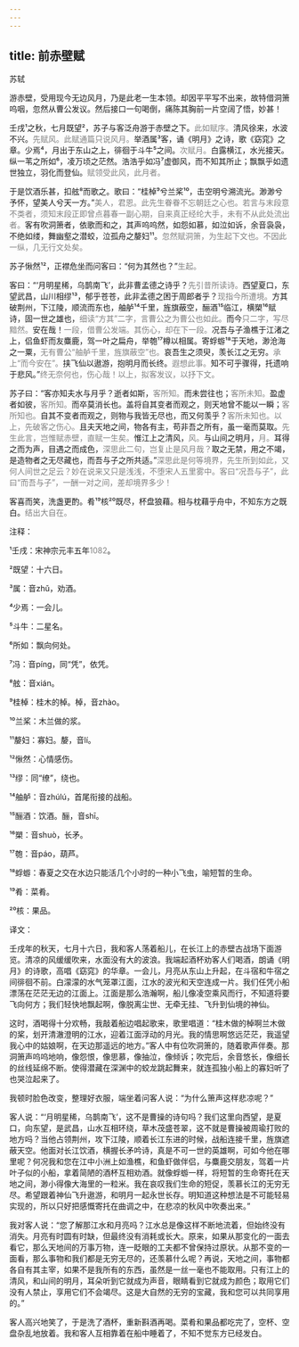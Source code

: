```yaml
---
---
---
```

title: 前赤壁赋
---




苏轼





游赤壁，受用现今无边风月，乃是此老一生本领。却因平平写不出来，故特借洞箫呜咽，忽然从曹公发议。然后接口一句喝倒，痛陈其胸前一片空阔了悟，妙甚！





壬戌¹之秋，七月既望²，苏子与客泛舟游于赤壁之下。<font color=gray font-size=0.8rem>此如赋序。</font>清风徐来，水波不兴。<font color=gray font-size=0.8rem>先赋风。此赋通篇只说风月。</font>举酒属³客，诵《明月》之诗，歌《窈窕》之章。少焉⁴，月出于东山之上，徘徊于斗牛⁵之间。<font color=gray font-size=0.8rem>次赋月。</font>白露横江，水光接天。纵一苇之所如⁶，凌万顷之茫然。浩浩乎如冯⁷虚御风，而不知其所止；飘飘乎如遗世独立，羽化而登仙。<font color=gray font-size=0.8rem>赋领受此风，此月者。</font>

于是饮酒乐甚，扣舷⁸而歌之。歌曰：“桂棹⁹兮兰桨¹⁰，击空明兮溯流光。渺渺兮予怀，望美人兮天一方。”<font color=gray font-size=0.8rem>美人，君恩。此先生眷眷不忘朝廷之心也。若言与末段意不类者，须知末段正即曾点暮春一副心期，自来真正经纶大手，未有不从此处流出者。</font>客有吹洞箫者，依歌而和之，其声呜呜然，如怨如慕，如泣如诉，余音袅袅，不绝如缕，舞幽壑之潜蛟，泣孤舟之嫠妇¹¹。<font color=gray font-size=0.8rem>忽然赋洞箫，为生起下文也。不因此一纵，几无行文处矣。</font>

苏子愀然¹²，正襟危坐而问客曰：“何为其然也？”<font color=gray font-size=0.8rem>生起。</font>

客曰：“‘月明星稀，乌鹊南飞’，此非曹孟德之诗乎？<font color=gray font-size=0.8rem>先引昔所读诗。</font>西望夏口，东望武昌，山川相缪¹³，郁乎苍苍，此非孟德之困于周郎者乎？<font color=gray font-size=0.8rem>现指今所遭境。</font>方其破荆州，下江陵，顺流而东也，舳舻¹⁴千里，旌旗蔽空，酾酒¹⁵临江，横槊¹⁶赋诗，固一世之雄也，<font color=gray font-size=0.8rem>细读“方其”二字，言曹公之为曹公也如此。</font>而今<font color=gray font-size=0.8rem>只二字，写尽黯然。</font>安在哉！<font color=gray font-size=0.8rem>一段，借曹公发端。其伤心，却在下一段。</font>况吾与子渔樵于江渚之上，侣鱼虾而友麋鹿，驾一叶之扁舟，举匏¹⁷樽以相属。寄蜉蝣¹⁸于天地，渺沧海之一粟，<font color=gray font-size=0.8rem>无有曹公“舳舻千里，旌旗蔽空”也。</font>哀吾生之须臾，羡长江之无穷。<font color=gray font-size=0.8rem>承上“而今安在”。</font>挟飞仙以遨游，抱明月而长终。<font color=gray font-size=0.8rem>遐想此事。</font>知不可乎骤得，托遗响于悲风。”<font color=gray font-size=0.8rem>终无奈何也，伤心哉！以上，拟客发议，以抒下文。</font>

苏子曰：“客亦知夫水与月乎？逝者如斯，<font color=gray font-size=0.8rem>客所知。</font>而未尝往也；<font color=gray font-size=0.8rem>客所未知。</font>盈虚者如彼，<font color=gray font-size=0.8rem>客所知。</font>而卒莫消长也。盖将自其变者而观之，则天地曾不能以一瞬；<font color=gray font-size=0.8rem>客所知也。</font>自其不变者而观之，则物与我皆无尽也，而又何羡乎？<font color=gray font-size=0.8rem>客所未知也。以上，先破客之伤心。</font>且夫天地之间，物各有主，苟非吾之所有，虽一毫而莫取。<font color=gray font-size=0.8rem>先生此言，岂惟赋赤壁，直赋一生矣。</font>惟江上之清风，<font color=gray font-size=0.8rem>风。</font>与山间之明月，<font color=gray font-size=0.8rem>月。</font>耳得之而为声，目遇之而成色，<font color=gray font-size=0.8rem>深思此二句，岂复止是风月哉？</font>取之无禁，用之不竭，是造物者之无尽藏也，而吾与子之所共适。”<font color=gray font-size=0.8rem>深思此是何等境界，先生所到如此，又何人间世之足云？妙在说来又只是浅浅，不堕宋人五里雾中。客曰“况吾与子”，此曰“而吾与子”，一酬一对之间，差却境界多少！</font>

客喜而笑，洗盏更酌。肴¹⁹核²⁰既尽，杯盘狼藉。相与枕藉乎舟中，不知东方之既白。<font color=gray font-size=0.8rem>结出大自在。</font>

注释：

¹壬戌：宋神宗元丰五年<font color=gray font-size=0.8rem>1082</font>。

²既望：十六日。

³属：音zhǔ，劝酒。

⁴少焉：一会儿。

⁵斗牛：二星名。

⁶所如：飘向何处。

⁷冯：音píng，同“凭”，依凭。

⁸舷：音xián。

⁹桂棹：桂木的棹。棹，音zhào。

¹⁰兰桨：木兰做的浆。

¹¹嫠妇：寡妇。嫠，音lí。

¹²愀然：心情感伤。

¹³缪：同“缭”，绕也。

¹⁴舳舻：音zhúlú，首尾衔接的战船。

¹⁵酾酒：饮酒。酾，音shī。

¹⁶槊：音shuò，长矛。

¹⁷匏：音páo，葫芦。

¹⁸蜉蝣：春夏之交在水边只能活几个小时的一种小飞虫，喻短暂的生命。

¹⁹肴：菜肴。

²⁰核：果品。

译文：

壬戌年的秋天，七月十六日，我和客人荡着船儿，在长江上的赤壁古战场下面游览。清凉的风缓缓吹来，水面没有大的波浪。我端起酒杯劝客人们喝酒，朗诵《明月》的诗歌，高唱《窈窕》的华章。一会儿，月亮从东山上升起，在斗宿和牛宿之间徘徊不前。白濛濛的水气笼罩江面，江水的波光和天空连成一片。我们任凭小船漂荡在茫茫无边的江面上。江面是那么浩瀚啊，船儿像凌空乘风而行，不知道将要飞向何方；我们轻快地飘起啊，像脱离尘世、无牵无挂、飞升到仙境的神仙。

这时，酒喝得十分欢畅，我敲着船边唱起歌来，歌里唱道：“桂木做的棹啊兰木做的桨，划开清澈澄明的江水，迎着江面浮动的月光。我的情思啊悠远茫茫，我遥望我心中的姑娘啊，在天边那遥远的地方。”客人中有位吹洞箫的，随着歌声伴奏。那洞箫声呜呜地响，像怨恨，像思慕，像抽泣，像倾诉；吹完后，余音悠长，像细长的丝线延绵不断。使得潜藏在深渊中的蛟龙跳起舞来，就连孤独小船上的寡妇听了也哭泣起来了。

我顿时脸色改变，整理好衣服，端坐着问客人说：“为什么箫声这样悲凉呢？”

客人说：“‘月明星稀，乌鹊南飞’，这不是曹操的诗句吗？我们这里向西望，是夏口，向东望，是武昌，山水互相环绕，草木茂盛苍翠，这不就是曹操被周瑜打败的地方吗？当他占领荆州，攻下江陵，顺着长江东进的时候，战船连接千里，旌旗遮蔽天空。他面对长江饮酒，横握长矛吟诗，真是不可一世的英雄啊，可如今他在哪里呢？何况我和您在江中小洲上如渔樵，和鱼虾做伴侣，与麋鹿交朋友，驾着一片叶子似的小船，拿着简陋的酒杯互相劝酒。就像蜉蝣一样，将短暂的生命寄托在天地之间，渺小得像大海里的一粒米。我在哀叹我们生命的短促，羡慕长江的无穷无尽。希望跟着神仙飞升遨游，和明月一起永世长存。明知道这种想法是不可能轻易实现的，所以只好把感慨寄托在曲调之中，在悲凉的秋风中吹奏出来。”

我对客人说：“您了解那江水和月亮吗？江水总是像这样不断地流着，但始终没有消失。月亮有时圆有时缺，但最终没有消耗或长大。原来，如果从那变化的一面去看它，那么天地间的万事万物，连一眨眼的工夫都不曾保持过原状。从那不变的一面看，那么事物和我们都是无穷无尽的，还羡慕什么呢？再说，天地之间，事物都各自有其主宰，如果不是我所有的东西，虽然是一丝一毫也不能取用。只有江上的清风，和山间的明月，耳朵听到它就成为声音，眼睛看到它就成为颜色；取用它们没有人禁止，享用它们不会竭尽。这是大自然的无穷的宝藏，我和您可以共同享用的。”

客人高兴地笑了，于是洗了酒杯，重新斟酒再喝。菜肴和果品都吃完了，空杯、空盘杂乱地放着。我和客人互相靠着在船中睡着了，不知不觉东方已经发白。